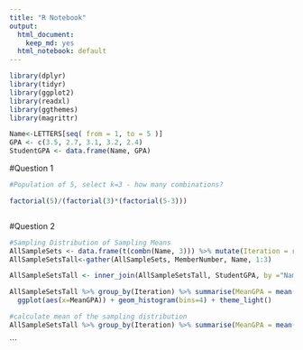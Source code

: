 ```yaml
---
title: "R Notebook"
output:
  html_document: 
    keep_md: yes
  html_notebook: default
---
```


```r
library(dplyr)
library(tidyr)
library(ggplot2)
library(readxl)
library(ggthemes)
library(magrittr)
```

```r
Name<-LETTERS[seq( from = 1, to = 5 )]
GPA <- c(3.5, 2.7, 3.1, 3.2, 2.4)
StudentGPA <- data.frame(Name, GPA)
```


#Question 1
```r
#Population of 5, select k=3 - how many combinations?

factorial(5)/(factorial(3)*(factorial(5-3)))



```


#Question 2

```r
#Sampling Distribution of Sampling Means
AllSampleSets <- data.frame(t(combn(Name, 3))) %>% mutate(Iteration = row_number())
AllSampleSetsTall<-gather(AllSampleSets, MemberNumber, Name, 1:3)

AllSampleSetsTall <- inner_join(AllSampleSetsTall, StudentGPA, by ="Name")

AllSampleSetsTall %>% group_by(Iteration) %>% summarise(MeanGPA = mean(GPA)) %>% 
  ggplot(aes(x=MeanGPA)) + geom_histogram(bins=4) + theme_light()
```
```r
#calculate mean of the sampling distribution
AllSampleSetsTall %>% group_by(Iteration) %>% summarise(MeanGPA = mean(GPA)) %>% group_by() %>% summarise(SampleMean = mean(MeanGPA), SampleSE = sd(MeanGPA)/sqrt(n()))

```

```